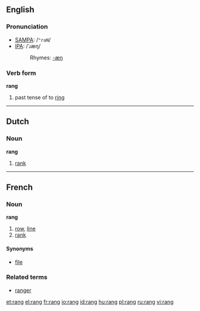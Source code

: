 ==English==

===Pronunciation===
*[[w:SAMPA|SAMPA]]: /<tt>"raN</tt>/
*[[w:IPA|IPA]]: /ˈɹæŋ/
*:Rhymes: [[Rhymes:English:-æŋ|-æŋ]]

===Verb form===

'''rang'''

# past tense of to [[ring]]

----

==Dutch==
===Noun===
'''rang''' {{m}}

# [[rank]]

----

==French==
===Noun===
'''rang''' {{m}}

# [[row]], [[line]]
# [[rank]]

====Synonyms====
*[[file]]

===Related terms===
*[[ranger]]

[[et:rang]]
[[el:rang]]
[[fr:rang]]
[[io:rang]]
[[id:rang]]
[[hu:rang]]
[[pl:rang]]
[[ru:rang]]
[[vi:rang]]